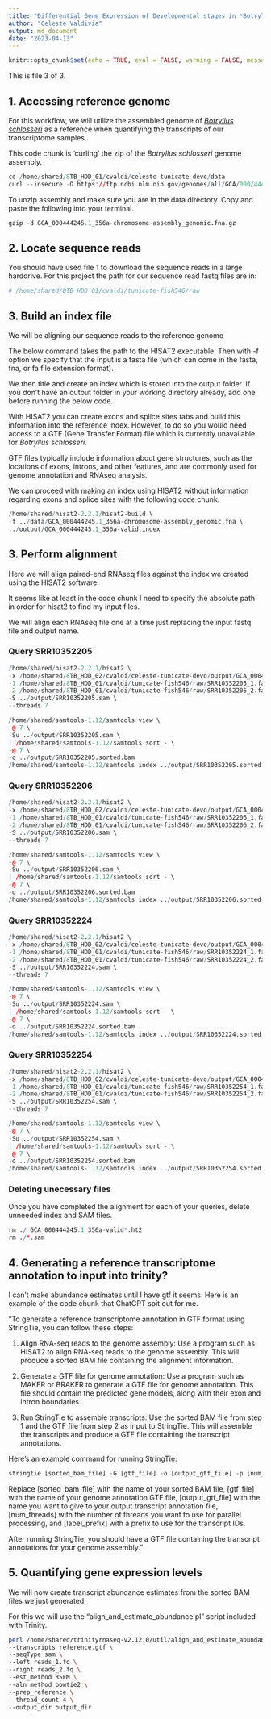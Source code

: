 ```yaml
---
title: "Differential Gene Expression of Developmental stages in *Botrylus schlosseri*"
author: "Celeste Valdivia"
output: md_document
date: "2023-04-13"
---
```


```r
knitr::opts_chunk$set(echo = TRUE, eval = FALSE, warning = FALSE, message = FALSE)
```
This is file 3 of 3.

## 1. Accessing reference genome
For this workflow, we will utilize the assembled genome of [*Botryllus schlosseri*](https://elifesciences.org/articles/00569) as a reference when quantifying the transcripts of our transcriptome samples.

This code chunk is 'curling' the zip of the *Botryllus schlosseri* genome assembly. 
```r
cd /home/shared/8TB_HDD_01/cvaldi/celeste-tunicate-devo/data
curl --insecure -O https://ftp.ncbi.nlm.nih.gov/genomes/all/GCA/000/444/245/GCA_000444245.1_356a-chromosome-assembly/GCA_000444245.1_356a-chromosome-assembly_genomic.fna.gz
```

To unzip assembly and make sure you are in the data directory. Copy and paste the following into your terminal.

```r
gzip -d GCA_000444245.1_356a-chromosome-assembly_genomic.fna.gz
```


## 2. Locate sequence reads
You should have used file 1 to download the sequence reads in a large harddrive. For this project the path for our sequence read fastq files are in:

```r
# /home/shared/8TB_HDD_01/cvaldi/tunicate-fish546/raw
```

## 3. Build an index file
We will be aligning our sequence reads to the reference genome

The below command takes the path to the HISAT2 executable.
Then with -f option we specify that the input is a fasta file (which can come in the fasta, fna, or fa file extension format).

We then title and create an index which is stored into the output folder. If you don't have an output folder in your working directory already, add one before running the below code.

With HISAT2 you can create exons and splice sites tabs and build this information into the reference index. However, to do so you would need access to a GTF (Gene Transfer Format) file which is currently unavailable for *Botryllus schlosseri*. 

GTF files typically include information about gene structures, such as the locations of exons, introns, and other features, and are commonly used for genome annotation and RNAseq analysis. 

We can proceed with making an index using HISAT2 without information regarding exons and splice sites with the following code chunk.

```r
/home/shared/hisat2-2.2.1/hisat2-build \
-f ../data/GCA_000444245.1_356a-chromosome-assembly_genomic.fna \
../output/GCA_000444245.1_356a-valid.index
```

## 3. Perform alignment
Here we will align paired-end RNAseq files against the index we created using the HISAT2 software.

It seems like at least in the code chunk I need to specify the absolute path in order for hisat2 to find my input files. 

We will align each RNAseq file one at a time just replacing the input fastq file and output name.

### Query SRR10352205
```r
/home/shared/hisat2-2.2.1/hisat2 \
-x /home/shared/8TB_HDD_02/cvaldi/celeste-tunicate-devo/output/GCA_000444245.1_356a-valid.index \
-1 /home/shared/8TB_HDD_01/cvaldi/tunicate-fish546/raw/SRR10352205_1.fastq   \
-2 /home/shared/8TB_HDD_01/cvaldi/tunicate-fish546/raw/SRR10352205_2.fastq \
-S ../output/SRR10352205.sam \
--threads 7 

```

```r
/home/shared/samtools-1.12/samtools view \
-@ 7 \
-Su ../output/SRR10352205.sam \
| /home/shared/samtools-1.12/samtools sort - \
-@ 7 \
-o ../output/SRR10352205.sorted.bam 
/home/shared/samtools-1.12/samtools index ../output/SRR10352205.sorted.bam
```
### Query SRR10352206
```r
/home/shared/hisat2-2.2.1/hisat2 \
-x /home/shared/8TB_HDD_02/cvaldi/celeste-tunicate-devo/output/GCA_000444245.1_356a-valid.index \
-1 /home/shared/8TB_HDD_01/cvaldi/tunicate-fish546/raw/SRR10352206_1.fastq   \
-2 /home/shared/8TB_HDD_01/cvaldi/tunicate-fish546/raw/SRR10352206_2.fastq \
-S ../output/SRR10352206.sam \
--threads 7 

```

```r
/home/shared/samtools-1.12/samtools view \
-@ 7 \
-Su ../output/SRR10352206.sam \
| /home/shared/samtools-1.12/samtools sort - \
-@ 7 \
-o ../output/SRR10352206.sorted.bam 
/home/shared/samtools-1.12/samtools index ../output/SRR10352206.sorted.bam
```


### Query SRR10352224
```r
/home/shared/hisat2-2.2.1/hisat2 \
-x /home/shared/8TB_HDD_02/cvaldi/celeste-tunicate-devo/output/GCA_000444245.1_356a-valid.index \
-1 /home/shared/8TB_HDD_01/cvaldi/tunicate-fish546/raw/SRR10352224_1.fastq   \
-2 /home/shared/8TB_HDD_01/cvaldi/tunicate-fish546/raw/SRR10352224_2.fastq \
-S ../output/SRR10352224.sam \
--threads 7 

```

```r
/home/shared/samtools-1.12/samtools view \
-@ 7 \
-Su ../output/SRR10352224.sam \
| /home/shared/samtools-1.12/samtools sort - \
-@ 7 \
-o ../output/SRR10352224.sorted.bam 
/home/shared/samtools-1.12/samtools index ../output/SRR10352224.sorted.bam
```


### Query SRR10352254
```r
/home/shared/hisat2-2.2.1/hisat2 \
-x /home/shared/8TB_HDD_02/cvaldi/celeste-tunicate-devo/output/GCA_000444245.1_356a-valid.index \
-1 /home/shared/8TB_HDD_01/cvaldi/tunicate-fish546/raw/SRR10352254_1.fastq   \
-2 /home/shared/8TB_HDD_01/cvaldi/tunicate-fish546/raw/SRR10352254_2.fastq \
-S ../output/SRR10352254.sam \
--threads 7 

```

```r
/home/shared/samtools-1.12/samtools view \
-@ 7 \
-Su ../output/SRR10352254.sam \
| /home/shared/samtools-1.12/samtools sort - \
-@ 7 \
-o ../output/SRR10352254.sorted.bam 
/home/shared/samtools-1.12/samtools index ../output/SRR10352254.sorted.bam
```

### Deleting unecessary files
Once you have completed the alignment for each of your queries, delete unneeded index and SAM files.

```r
rm ./ GCA_000444245.1_356a-valid*.ht2
rm ./*.sam
```

## 4. Generating a reference transcriptome annotation to input into trinity?
I can't make abundance estimates until I have gtf it seems. Here is an example of the code chunk that ChatGPT spit out for me. 

"To generate a reference transcriptome annotation in GTF format using StringTie, you can follow these steps:

1. Align RNA-seq reads to the genome assembly: Use a program such as HISAT2 to align RNA-seq reads to the genome assembly. This will produce a sorted BAM file containing the alignment information.

2. Generate a GTF file for genome annotation: Use a program such as MAKER or BRAKER to generate a GTF file for genome annotation. This file should contain the predicted gene models, along with their exon and intron boundaries.

3. Run StringTie to assemble transcripts: Use the sorted BAM file from step 1 and the GTF file from step 2 as input to StringTie. This will assemble the transcripts and produce a GTF file containing the transcript annotations.

Here's an example command for running StringTie:

```r
stringtie [sorted_bam_file] -G [gtf_file] -o [output_gtf_file] -p [num_threads] -l [label_prefix]
```

Replace [sorted_bam_file] with the name of your sorted BAM file, [gtf_file] with the name of your genome annotation GTF file, [output_gtf_file] with the name you want to give to your output transcript annotation file, [num_threads] with the number of threads you want to use for parallel processing, and [label_prefix] with a prefix to use for the transcript IDs.

After running StringTie, you should have a GTF file containing the transcript annotations for your genome assembly."

## 5. Quantifying gene expression levels

We will now create transcript abundance estimates from the sorted BAM files we just generated.

For this we will use the "align_and_estimate_abundance.pl" script included with Trinity.


```bash
perl /home/shared/trinityrnaseq-v2.12.0/util/align_and_estimate_abundance.pl \
--transcripts reference.gtf \
--seqType sam \
--left reads_1.fq \
--right reads_2.fq \
--est_method RSEM \
--aln_method bowtie2 \
--prep_reference \
--thread_count 4 \
--output_dir output_dir

```

